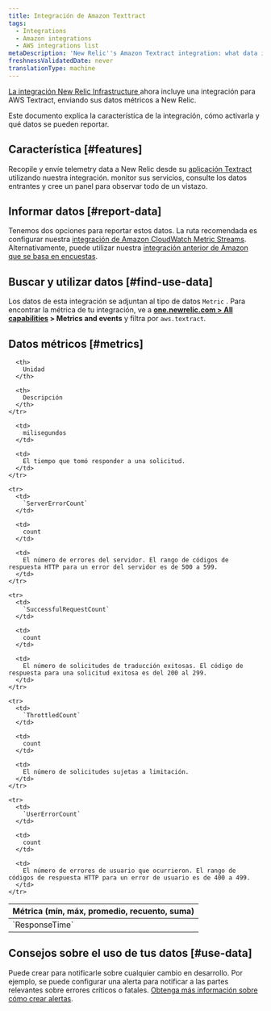 ```yaml
---
title: Integración de Amazon Texttract
tags:
  - Integrations
  - Amazon integrations
  - AWS integrations list
metaDescription: 'New Relic''s Amazon Textract integration: what data it reports, and how to enable it.'
freshnessValidatedDate: never
translationType: machine
---
```


[La integración New Relic Infrastructure ](/docs/infrastructure/integrations-getting-started/getting-started/introduction-infrastructure-integrations)ahora incluye una integración para AWS Textract, enviando sus datos métricos a New Relic.

Este documento explica la característica de la integración, cómo activarla y qué datos se pueden reportar.

## Característica [#features]

Recopile y envíe telemetry data a New Relic desde su [aplicación Textract](https://aws.amazon.com/textract/) utilizando nuestra integración. monitor sus servicios, consulte los datos entrantes y cree un panel para observar todo de un vistazo.

## Informar datos [#report-data]

Tenemos dos opciones para reportar estos datos. La ruta recomendada es configurar nuestra [integración de Amazon CloudWatch Metric Streams](/docs/infrastructure/amazon-integrations/connect/aws-metric-stream). Alternativamente, puede utilizar nuestra [integración anterior de Amazon que se basa en encuestas](/docs/infrastructure/infrastructure-integrations/cloud-integrations/configure-polling-frequency-data-collection-cloud-integrations).

## Buscar y utilizar datos [#find-use-data]

Los datos de esta integración se adjuntan al tipo de datos `Metric` . Para encontrar la métrica de tu integración, ve a <DNT>**[one.newrelic.com > All capabilities](https://one.newrelic.com/all-capabilities) > Metrics and events**</DNT> y filtra por `aws.textract`.

## Datos métricos [#metrics]

<table>
  <thead>
    <tr>
      <th style={{ width: "200px" }}>
        Métrica (mín, máx, promedio, recuento, suma)
      </th>

      <th>
        Unidad
      </th>

      <th>
        Descripción
      </th>
    </tr>
  </thead>

  <tbody>
    <tr>
      <td>
        `ResponseTime`
      </td>

      <td>
        milisegundos
      </td>

      <td>
        El tiempo que tomó responder a una solicitud.
      </td>
    </tr>

    <tr>
      <td>
        `ServerErrorCount`
      </td>

      <td>
        count
      </td>

      <td>
        El número de errores del servidor. El rango de códigos de respuesta HTTP para un error del servidor es de 500 a 599.
      </td>
    </tr>

    <tr>
      <td>
        `SuccessfulRequestCount`
      </td>

      <td>
        count
      </td>

      <td>
        El número de solicitudes de traducción exitosas. El código de respuesta para una solicitud exitosa es del 200 al 299.
      </td>
    </tr>

    <tr>
      <td>
        `ThrottledCount`
      </td>

      <td>
        count
      </td>

      <td>
        El número de solicitudes sujetas a limitación.
      </td>
    </tr>

    <tr>
      <td>
        `UserErrorCount`
      </td>

      <td>
        count
      </td>

      <td>
        El número de errores de usuario que ocurrieron. El rango de códigos de respuesta HTTP para un error de usuario es de 400 a 499.
      </td>
    </tr>
  </tbody>
</table>

## Consejos sobre el uso de tus datos [#use-data]

Puede crear <InlinePopover type="alerts"/>para notificarle sobre cualquier cambio en desarrollo. Por ejemplo, se puede configurar una alerta para notificar a las partes relevantes sobre errores críticos o fatales. [Obtenga más información sobre cómo crear alertas](/docs/alerts-applied-intelligence/new-relic-alerts/learn-alerts/introduction-alerts).
